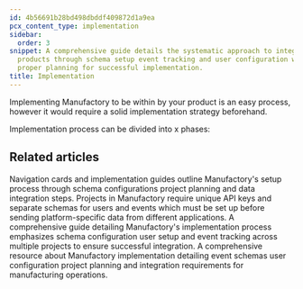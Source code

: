 ```yaml
---
id: 4b56691b28bd498dbddf409872d1a9ea
pcx_content_type: implementation
sidebar:
  order: 3
snippet: A comprehensive guide details the systematic approach to integrating Manufactory
  products through schema setup event tracking and user configuration while emphasizing
  proper planning for successful implementation.
title: Implementation
---
```


Implementing Manufactory to be within by your product is an easy process, however it would require a solid implementation strategy beforehand.

Implementation process can be divided into x phases:



<PageTree />


## Related articles
<CardGrid>
<LinkTitleCard header="<b>Implementation > Planning</b>" href="/products/docs/manufactory/implementation/planning/" > Navigation cards and implementation guides outline Manufactory's setup process through schema configurations project planning and data integration steps. </LinkTitleCard>
<LinkTitleCard header="<b>Manufactory > Projects</b>" href="/products/docs/manufactory/projects/" > Projects in Manufactory require unique API keys and separate schemas for users and events which must be set up before sending platform-specific data from different applications. </LinkTitleCard>
<LinkTitleCard header="<b>Implementation > Configuring user schema</b>" href="/products/docs/manufactory/implementation/configuring_users_schema/" > A comprehensive guide detailing Manufactory's implementation process emphasizes schema configuration user setup and event tracking across multiple projects to ensure successful integration. </LinkTitleCard>
<LinkTitleCard header="<b>Implementation > Configuring events schema</b>" href="/products/docs/manufactory/implementation/configuring_events_schema/" > A comprehensive resource about Manufactory implementation detailing event schemas user configuration project planning and integration requirements for manufacturing operations. </LinkTitleCard>
</CardGrid>